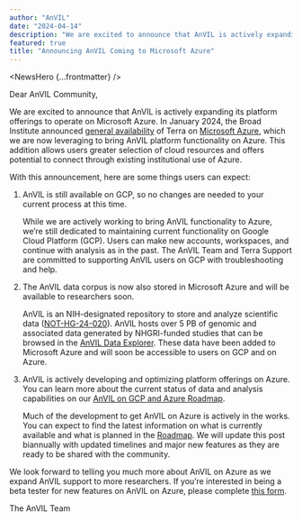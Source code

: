 ```yaml
---
author: "AnVIL"
date: "2024-04-14"
description: "We are excited to announce that AnVIL is actively expanding its platform offerings to operate on Microsoft Azure. In January 2024, the Broad Institute announced general availability of Terra on Microsoft Azure, which we are now leveraging to bring AnVIL platform functionality on Azure. This addition allows users greater selection of cloud resources and offers potential to connect through existing institutional use of Azure."
featured: true
title: "Announcing AnVIL Coming to Microsoft Azure"
---
```


<NewsHero {...frontmatter} />

Dear AnVIL Community,

We are excited to announce that AnVIL is actively expanding its platform offerings to operate on Microsoft Azure. In
January 2024, the Broad Institute
announced [general availability](https://www.broadinstitute.org/news/terra-azure-release) of Terra
on [Microsoft Azure](https://www.microsoft.com/en-us/research/blog/biomedical-research-platform-terra-now-available-on-microsoft-azure/),
which we are now leveraging to bring AnVIL platform functionality on Azure. This addition allows users greater selection
of cloud resources and offers potential to connect through existing institutional use of Azure.

With this announcement, here are some things users can expect:

1. AnVIL is still available on GCP, so no changes are needed to your current process at this time.

   While we are actively working to bring AnVIL functionality to Azure, we’re still dedicated to maintaining current
   functionality on Google Cloud Platform (GCP). Users can make new accounts, workspaces, and continue with analysis as
   in the past. The AnVIL Team and Terra Support are committed to supporting AnVIL users on GCP with troubleshooting and
   help.

2. The AnVIL data corpus is now also stored in Microsoft Azure and will be available to researchers soon.

   AnVIL is an NIH-designated repository to store and analyze scientific
   data ([NOT-HG-24-020](https://grants.nih.gov/grants/guide/notice-files/NOT-HG-24-020.html)). AnVIL hosts over 5 PB of
   genomic and associated data generated by NHGRI-funded studies that can be browsed in
   the [AnVIL Data Explorer]({browserURL}/datasets). These data have been added to Microsoft
   Azure and will soon be accessible to users on GCP and on Azure.

3. AnVIL is actively developing and optimizing platform offerings on Azure. You can learn more about the current status
   of data and analysis capabilities on
   our [AnVIL on GCP and Azure Roadmap](/news/2024/04/15/comparing-the-nhgri-anvil-platform).

   Much of the development to get AnVIL on Azure is actively in the works. You can expect to find the latest information
   on what is currently available and what is planned in
   the [Roadmap](/news/2024/04/15/comparing-the-nhgri-anvil-platform). We will update this post biannually with updated
   timelines and major new features as they are ready to be shared with the community.

We look forward to telling you much more about AnVIL on Azure as we expand AnVIL support to more researchers. If you’re
interested in being a beta tester for new features on AnVIL on Azure, please
complete [this form](https://docs.google.com/forms/d/e/1FAIpQLScORVE5csMiZDULHP2GZsIZ4KtPO2WY4hlLMUq3RJFVTx6z0Q/viewform).

The AnVIL Team
